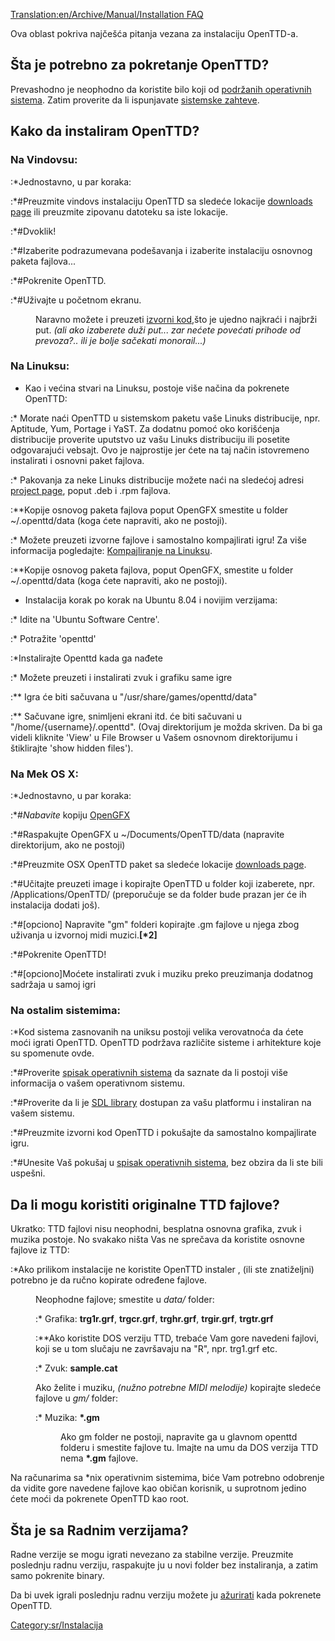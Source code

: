 [[Translation:en/Archive/Manual/Installation FAQ]]


Ova oblast pokriva najčešća pitanja vezana za instalaciju OpenTTD-a.

== Šta je potrebno za pokretanje OpenTTD? ==
Prevashodno je neophodno da koristite bilo koji od [[en/Archive/Compilation and Ports/Operating system|podržanih operativnih sistema]]. Zatim proverite da li ispunjavate [[en/Sistemski zahtevi|sistemske zahteve]].

== Kako da instaliram OpenTTD? ==
=== Na Vindovsu: ===
:*Jednostavno, u par koraka:
:*#Preuzmite vindovs instalaciju OpenTTD sa sledeće lokacije [http://www.openttd.org/download-stable downloads page] ili preuzmite zipovanu datoteku sa iste lokacije.
:*#Dvoklik!
:*#Izaberite podrazumevana podešavanja i izaberite instalaciju osnovnog paketa fajlova...
:*#Pokrenite OpenTTD.
:*#Uživajte u početnom ekranu.

:Naravno možete i preuzeti [[en/Development/FAQ development#source-code|izvorni kod]],što je ujedno najkraći i najbrži put. ''(ali ako izaberete duži put... zar nećete povećati prihode od prevoza?.. ili je bolje sačekati monorail...)''

=== Na Linuksu: ===
* Kao i većina stvari na Linuksu, postoje više načina da pokrenete OpenTTD:
:* Morate naći OpenTTD u sistemskom paketu vaše Linuks distribucije, npr. Aptitude, Yum, Portage i YaST. Za dodatnu pomoć oko korišćenja distribucije proverite uputstvo uz vašu Linuks distribuciju ili posetite odgovarajući vebsajt. Ovo je najprostije jer ćete na taj način istovremeno instalirati i osnovni paket fajlova.
:* Pakovanja za neke Linuks distribucije možete naći na sledećoj adresi [http://www.openttd.org/download-stable project page], poput .deb i .rpm fajlova.
:**Kopije osnovog paketa fajlova poput OpenGFX smestite u folder ~/.openttd/data (koga ćete napraviti, ako ne postoji).
:* Možete preuzeti izvorne fajlove i samostalno kompajlirati igru! Za više informacija pogledajte: [[en/Archive/Compilation and Ports/Compiling on GNU∕Linux and 🟉BSD|Kompajliranje na Linuksu]].
:**Kopije osnovog paketa fajlova, poput OpenGFX, smestite u folder ~/.openttd/data (koga ćete napraviti, ako ne postoji).

* Instalacija korak po korak na Ubuntu 8.04 i novijim verzijama:
:* Idite na 'Ubuntu Software Centre'.
:* Potražite 'openttd'
:*Instalirajte Openttd kada ga nađete
:* Možete preuzeti i instalirati zvuk i grafiku same igre
:** Igra će biti sačuvana u "/usr/share/games/openttd/data"
:** Sačuvane igre, snimljeni ekrani itd. će biti sačuvani u "/home/{username}/.openttd". (Ovaj direktorijum je možda skriven. Da bi ga videli kliknite 'View' u File Browser u Vašem osnovnom direktorijumu i štiklirajte 'show hidden files').

=== Na Mek OS X: ===
:*Jednostavno, u par koraka:
:*#''Nabavite'' kopiju [http://www.openttd.org/download-opengfx OpenGFX]
:*#Raspakujte OpenGFX u ~/Documents/OpenTTD/data (napravite direktorijum, ako ne postoji)
:*#Preuzmite OSX OpenTTD paket sa sledeće lokacije [http://www.openttd.org/download-stable downloads page].
:*#Učitajte preuzeti image i kopirajte OpenTTD u folder koji izaberete, npr. /Applications/OpenTTD/ (preporučuje se da folder bude prazan jer će ih instalacija dodati još).
:*#[opciono] Napravite "gm" folderi kopirajte .gm fajlove u njega zbog uživanja u izvornoj midi muzici.'''[*2]'''
:*#Pokrenite OpenTTD!
:*#[opciono]Moćete instalirati zvuk i muziku preko preuzimanja dodatnog sadržaja u samoj igri

=== Na ostalim sistemima: ===
:*Kod sistema zasnovanih na uniksu postoji velika verovatnoća da ćete moći igrati OpenTTD. OpenTTD podržava različite sisteme i arhitekture koje su spomenute ovde.
:*#Proverite [[en/Archive/Compilation and Ports/Operating system|spisak operativnih sistema]] da saznate da li postoji više informacija o vašem operativnom sistemu.
:*#Proverite da li je [http://libsdl.org SDL library] dostupan za vašu platformu i instaliran na vašem sistemu.
:*#Preuzmite izvorni kod OpenTTD i pokušajte da samostalno kompajlirate igru.
:*#Unesite Vaš pokušaj u [[en/Archive/Compilation and Ports/Operating system|spisak operativnih sistema]], bez obzira da li ste bili uspešni.

== Da li mogu koristiti originalne TTD fajlove? ==

Ukratko: TTD fajlovi nisu neophodni, besplatna osnovna grafika, zvuk i muzika postoje. No svakako ništa Vas ne sprečava da koristite osnovne fajlove iz TTD:

:*Ako prilikom instalacije ne koristite OpenTTD instaler , (ili ste znatiželjni) potrebno je da ručno kopirate određene fajlove.
:Neophodne fajlove; smestite u <i>data/</i> folder:
::* Grafika: <b>trg1r.grf</b>, <b>trgcr.grf</b>, <b>trghr.grf</b>, <b>trgir.grf</b>, <b>trgtr.grf</b>
::**Ako koristite DOS verziju TTD, trebaće Vam gore navedeni fajlovi, koji se u tom slučaju ne završavaju na "R", npr. trg1.grf etc.
::* Zvuk: <b>sample.cat</b>
:Ako želite i muziku, ''(nužno potrebne MIDI melodije)'' kopirajte sledeće fajlove u <i>gm/</i> folder:
::* Muzika: <b>*.gm</b>
::Ako gm folder ne postoji, napravite ga u glavnom openttd folderu i smestite fajlove tu. Imajte na umu da DOS verzija TTD nema  <b>*.gm</b> fajlove.

Na računarima sa *nix operativnim sistemima, biće Vam potrebno odobrenje da vidite gore navedene fajlove kao običan korisnik, u suprotnom jedino ćete moći da pokrenete OpenTTD kao root.

== Šta je sa Radnim verzijama? ==
Radne verzije se mogu igrati nevezano za stabilne verzije. Preuzmite poslednju radnu verziju, raspakujte ju u novi folder bez instaliranja, a zatim samo pokrenite binary.

Da bi uvek igrali poslednju radnu verziju možete ju [[en/Archive/Community/OpenTTD Updaters|ažurirati]] kada pokrenete OpenTTD.

[[Category:sr/Instalacija]]